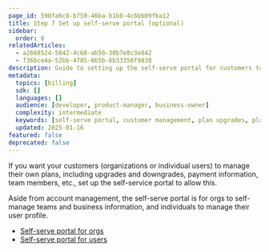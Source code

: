 ```yaml
---
page_id: 590fa6c8-b759-46ba-b1b0-4c6bb09fba12
title: Step 7 Set up self-serve portal (optional)
sidebar:
  order: 8
relatedArticles:
  - a2668524-5842-4c68-ab50-30b7e8c3e842
  - f36bce4a-52bb-4785-865b-6b33356f9838
description: Guide to setting up the self-serve portal for customers to manage their own plans, payment information, and account details.
metadata:
  topics: [billing]
  sdk: []
  languages: []
  audience: [developer, product-manager, business-owner]
  complexity: intermediate
  keywords: [self-serve portal, customer management, plan upgrades, plan downgrades, payment management, account management]
  updated: 2025-01-16
featured: false
deprecated: false
---
```


If you want your customers (organizations or individual users) to manage their own plans, including upgrades and downgrades, payment information, team members, etc., set up the self-service portal to allow this. 

Aside from account management, the self-serve portal is for orgs to self-manage teams and business information, and individuals to manage their user profile.

- [Self-serve portal for orgs](/build/set-up-options/self-serve-portal-for-orgs/)
- [Self-serve portal for users](/build/set-up-options/self-serve-portal-for-users/)
